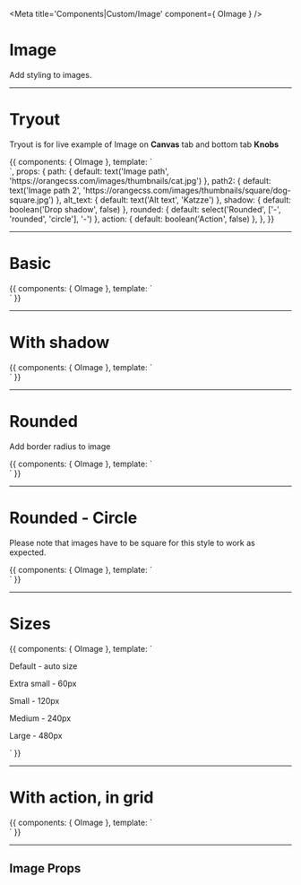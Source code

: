
<!-- Need to add decorator to Story, for router-link to be recognized -->



<Meta title='Components|Custom/Image' component={ OImage } />

# Image

Add styling to images.

<hr/>


# Tryout

Tryout is for live example of Image on **Canvas** tab and bottom tab **Knobs**

<Story name='Tryout'>
  {{
    components: { OImage },
    template: `<div>
      <o-image :path="path" :alt_text="alt_text" :shadow="shadow" :rounded="rounded" :action="action" />
      <a href="#">
        <o-image :path="path2" :alt_text="alt_text" :shadow="shadow" :rounded="rounded" :action="action" />
      </a>
    </div>`,
    props: {
      path: {
        default: text('Image path', 'https://orangecss.com/images/thumbnails/cat.jpg')
      },
      path2: {
        default: text('Image path 2', 'https://orangecss.com/images/thumbnails/square/dog-square.jpg')
      },
      alt_text: {
        default: text('Alt text', 'Katzze')
      },
      shadow: {
        default: boolean('Drop shadow', false)
      },
      rounded: {
        default: select('Rounded', ['-', 'rounded', 'circle'], '-')
      },
      action: {
        default: boolean('Action', false)
      },
    },
  }}
</Story>

<hr/>


# Basic

<Preview>
  <Story name='Basic' decorators={[BasicRouterDecorator]}>{{
    components: { OImage },
    template: `<div>
      <o-image path="https://orangecss.com/images/thumbnails/cat.jpg" alt_text="Katzee" />
      <router-link to="/somewhere">
        <o-image path="https://orangecss.com/images/thumbnails/fox.jpg" alt_text="Foxy" />
      </router-link>
    </div>`
  }}</Story>
</Preview>

<hr/>


# With shadow

<Preview>
  <Story name='With shadow' decorators={[BasicRouterDecorator]}>{{
    components: { OImage },
    template: `<div>
      <o-image path="https://orangecss.com/images/thumbnails/cat.jpg" alt_text="Katzee" :shadow="true" />
      <router-link to="/somewhere">
        <o-image path="https://orangecss.com/images/thumbnails/fox.jpg" alt_text="Foxy" :shadow="true" />
      </router-link>
    </div>`
  }}</Story>
</Preview>

<hr/>


# Rounded

Add border radius to image

<Preview>
  <Story name='Rounded' decorators={[BasicRouterDecorator]}>{{
    components: { OImage },
    template: `<div>
      <o-image path="https://orangecss.com/images/thumbnails/cat.jpg" alt_text="Katzee" rounded="rounded" />
      <router-link to="/somewhere">
        <o-image path="https://orangecss.com/images/thumbnails/fox.jpg" alt_text="Foxy" rounded="rounded" />
      </router-link>
    </div>`
  }}</Story>
</Preview>

<hr/>


# Rounded - Circle

Please note that images have to be square for this style to work as expected.

<Preview>
  <Story name='Rounded - circle' decorators={[BasicRouterDecorator]}>{{
    components: { OImage },
    template: `<div>
      <o-image path="https://orangecss.com/images/thumbnails/square/dog-square.jpg" alt_text="Doggo" rounded="circle" />
      <router-link to="/somewhere">
        <o-image path="https://orangecss.com/images/thumbnails/square/fox-square.jpg" alt_text="Foxy" rounded="circle" />
      </router-link>
    </div>`
  }}</Story>
</Preview>

<hr/>


# Sizes

<Preview>
  <Story name='Sizes'>{{
    components: { OImage },
    template: `<div>
      <p>Default - auto size</p>
      <o-image path="https://orangecss.com/images/thumbnails/cat.jpg" alt_text="Katzee" />
      <p>Extra small - 60px</p>
      <o-image path="https://orangecss.com/images/thumbnails/width-60/fox-60.jpg" alt_text="Foxy" size="xsmall" />
      <p>Small - 120px</p>
      <o-image path="https://orangecss.com/images/thumbnails/width-120/hedgehog-120.jpg" alt_text="Hedgy" size="small" />
      <p>Medium - 240px</p>
      <o-image path="https://orangecss.com/images/thumbnails/width-240/dog-240.jpg" alt_text="Doggo" size="medium" />
      <p>Large - 480px</p>
      <o-image path="https://orangecss.com/images/thumbnails/width-480/hedgehog-480.jpg" alt_text="Hedgy" size="large" />
    </div>`
  }}</Story>
</Preview>

<hr/>


# With action, in grid

<Preview>
  <Story name='With action, in grid'>{{
    components: { OImage },
    template: `<div class="grid">
      <div class="col-2">
        <o-image path="https://orangecss.com/images/thumbnails/hedgehog.jpg" alt_text="Hedgy" :action="true" />
      </div>
      <div class="col-2">
        <o-image path="https://orangecss.com/images/thumbnails/cat.jpg" alt_text="Katzee" :action="true" />
      </div>
      <div class="col-2">
        <o-image path="https://orangecss.com/images/thumbnails/square/dog-square.jpg" alt_text="Doggo" :action="true" />
      </div>
      <div class="col-2">
        <o-image path="https://orangecss.com/images/thumbnails/square/fox-square.jpg" alt_text="Foxy" :action="true" />
      </div>
      <div class="col-2">
        <o-image path="https://orangecss.com/images/thumbnails/square/cat-square.jpg" alt_text="Katzee" :action="true" rounded="circle" />
      </div>
      <div class="col-2">
        <o-image path="https://orangecss.com/images/thumbnails/square/hedgehog-square.jpg" alt_text="Hedgy" :action="true" rounded="circle" />
      </div>
    </div>`
  }}</Story>
</Preview>


<hr />


## Image Props

<Props of={OImage} />
